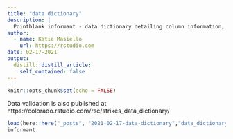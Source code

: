 ```yaml
---
title: "data dictionary"
description: |
  Pointblank informant - data dictionary detailing column information, assumptions, etc.
author:
  - name: Katie Masiello
    url: https://rstudio.com
date: 02-17-2021
output:
  distill::distill_article:
    self_contained: false
---
```



```r
knitr::opts_chunk$set(echo = FALSE)
```

Data validation is also published at https://colorado.rstudio.com/rsc/strikes_data_dictionary/

```r
load(here::here("_posts", "2021-02-17-data-dictionary","data_dictionary.rds"))
informant
```
